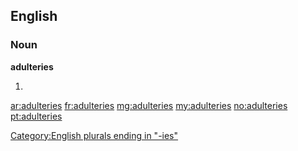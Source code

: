 ==English==

===Noun===
'''adulteries'''

# {{plural of|[[adultery]]}}

[[Category:English plurals ending in "-ies"]]

[[ar:adulteries]]
[[fr:adulteries]]
[[mg:adulteries]]
[[my:adulteries]]
[[no:adulteries]]
[[pt:adulteries]]